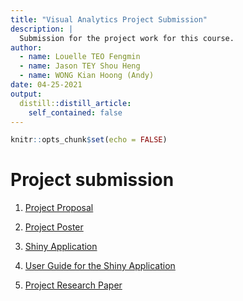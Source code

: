 ```yaml
---
title: "Visual Analytics Project Submission"
description: |
  Submission for the project work for this course.
author:
  - name: Louelle TEO Fengmin
  - name: Jason TEY Shou Heng
  - name: WONG Kian Hoong (Andy)
date: 04-25-2021
output:
  distill::distill_article:
    self_contained: false
---
```



```r
knitr::opts_chunk$set(echo = FALSE)
```

# Project submission 
1) [Project Proposal](https://isss608grp1.netlify.app/posts/project-proposal/)

2) [Project Poster](https://isss608grp1.netlify.app/posts/poster/)

3) [Shiny Application](https://louelle.shinyapps.io/ISSS608Grp1-Shiny/)

4) [User Guide for the Shiny Application](https://isss608grp1.netlify.app/posts/userguide/)

5) [Project Research Paper](https://isss608grp1.netlify.app/posts/researchpaper/)
